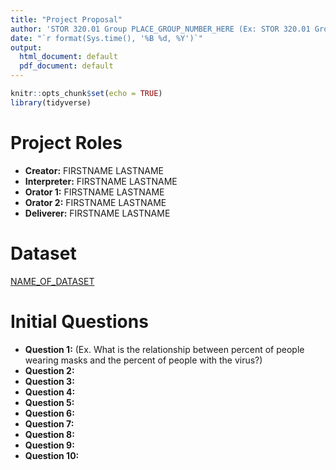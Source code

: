 ```yaml
---
title: "Project Proposal"
author: 'STOR 320.01 Group PLACE_GROUP_NUMBER_HERE (Ex: STOR 320.01 Group 12)'
date: "`r format(Sys.time(), '%B %d, %Y')`"
output:
  html_document: default
  pdf_document: default
---
```


```r
knitr::opts_chunk$set(echo = TRUE)
library(tidyverse)
```

# Project Roles

- **Creator:** FIRSTNAME LASTNAME
- **Interpreter:** FIRSTNAME LASTNAME
- **Orator 1:** FIRSTNAME LASTNAME
- **Orator 2:** FIRSTNAME LASTNAME
- **Deliverer:** FIRSTNAME LASTNAME

# Dataset

[NAME_OF_DATASET](URL_HYPERLINK_TO_WEBSITE_WHERE_DATA_IS)

# Initial Questions

- **Question 1:** (Ex. What is the relationship between percent of people wearing masks and the percent of people with the virus?)
- **Question 2:**
- **Question 3:**
- **Question 4:**
- **Question 5:**
- **Question 6:**
- **Question 7:**
- **Question 8:**
- **Question 9:**
- **Question 10:**
